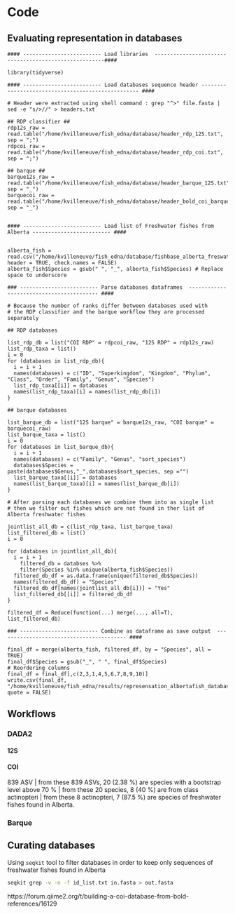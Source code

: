 # Code {-}

## Evaluating representation in databases {-}

```verbose
#### ------------------------- Load libraries  ------------------------------------------------------####  

library(tidyverse)

#### ------------------------- Load databases sequence header -------------------------------------------------- #### 

# Header were extracted using shell command : grep "^>" file.fasta | sed -e "s/>//" > headers.txt

## RDP classifier ## 
rdp12s_raw = read.table("/home/kvilleneuve/fish_edna/database/header_rdp_12S.txt", sep = ";")
rdpcoi_raw = read.table("/home/kvilleneuve/fish_edna/database/header_rdp_coi.txt", sep = ";")

## barque ##
barque12s_raw = read.table("/home/kvilleneuve/fish_edna/database/header_barque_12S.txt", sep = "_")
barquecoi_raw = read.table("/home/kvilleneuve/fish_edna/database/header_bold_coi_barque.txt",  sep = "_")


#### ------------------------- Load list of Freshwater fishes from Alberta ------------------------- ####  


alberta_fish = read.csv("/home/kvilleneuve/fish_edna/database/fishbase_alberta_freswater.csv", header = TRUE, check.names = FALSE)
alberta_fish$Species = gsub(" ", "_", alberta_fish$Species) # Replace space to underscore 

### ------------------------- Parse databases dataframes  ----------------------------------------- #### 

# Because the number of ranks differ between databases used with 
# the RDP classifier and the barque workflow they are processed separately 

## RDP databases 

list_rdp_db = list("COI RDP" = rdpcoi_raw, "12S RDP" = rdp12s_raw)
list_rdp_taxa = list()
i = 0 
for (databases in list_rdp_db){
  i = i + 1
  names(databases) = c("ID", "Superkingdom", "Kingdom", "Phylum", "Class", "Order", "Family", "Genus", "Species")
  list_rdp_taxa[[i]] = databases
  names(list_rdp_taxa)[i] = names(list_rdp_db[i])
}

## barque databases 

list_barque_db = list("12S barque" = barque12s_raw, "COI barque" = barquecoi_raw)
list_barque_taxa = list()
i = 0 
for (databases in list_barque_db){
  i = i + 1
  names(databases) = c("Family", "Genus", "sort_species")
  databases$Species = paste(databases$Genus,"_",databases$sort_species, sep ="")
  list_barque_taxa[[i]] = databases
  names(list_barque_taxa)[i] = names(list_barque_db[i])
}

# After parsing each databases we combine them into as single list 
# then we filter out fishes which are not found in ther list of Alberta freshwater fishes

jointlist_all_db = c(list_rdp_taxa, list_barque_taxa)
list_filtered_db = list()
i = 0

for (databses in jointlist_all_db){
  i = i + 1
    filtered_db = databses %>%
    filter(Species %in% unique(alberta_fish$Species))
  filtered_db_df = as.data.frame(unique(filtered_db$Species))
  names(filtered_db_df) = "Species"
  filtered_db_df[names(jointlist_all_db[i])] = "Yes"
  list_filtered_db[[i]] = filtered_db_df
}

filtered_df = Reduce(function(...) merge(..., all=T), list_filtered_db)

### ------------------------- Combine as dataframe as save output  ----------------------------------------- #### 

final_df = merge(alberta_fish, filtered_df, by = "Species", all = TRUE)
final_df$Species = gsub("_", " ", final_df$Species)
# Reordering columns 
final_df = final_df[,c(2,3,1,4,5,6,7,8,9,10)]
write.csv(final_df, "/home/kvilleneuve/fish_edna/results/represensation_albertafish_databases.csv", quote = FALSE)
``` 

## Workflows {-}

### DADA2 {-}

#### 12S {-}

#### COI {-}

839 ASV | from these 839 ASVs, 20 (2.38 %) are species with a bootstrap level above 70 % | from these 20 species, 8 (40 %) are from class actinopteri | from these 8 actinopteri, 7 (87.5 %) are species of freshwater fishes found in Alberta. 

### Barque {-}

## Curating databases {-}

Using `seqkit` tool to filter databases in order to keep only sequences of freshwater fishes found in Alberta 

```bash
seqkit grep -v -n -f id_list.txt in.fasta > out.fasta
```

https://forum.qiime2.org/t/building-a-coi-database-from-bold-references/16129



